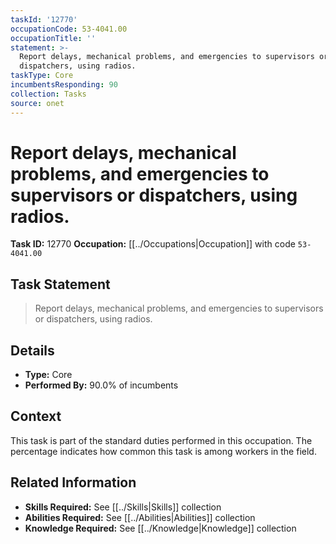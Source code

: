 ```yaml
---
taskId: '12770'
occupationCode: 53-4041.00
occupationTitle: ''
statement: >-
  Report delays, mechanical problems, and emergencies to supervisors or
  dispatchers, using radios.
taskType: Core
incumbentsResponding: 90
collection: Tasks
source: onet
---
```

# Report delays, mechanical problems, and emergencies to supervisors or dispatchers, using radios.

**Task ID:** 12770
**Occupation:** [[../Occupations|Occupation]] with code `53-4041.00`

## Task Statement

> Report delays, mechanical problems, and emergencies to supervisors or dispatchers, using radios.

## Details

- **Type:** Core
- **Performed By:** 90.0% of incumbents

## Context

This task is part of the standard duties performed in this occupation. The percentage indicates how common this task is among workers in the field.

## Related Information

- **Skills Required:** See [[../Skills|Skills]] collection
- **Abilities Required:** See [[../Abilities|Abilities]] collection
- **Knowledge Required:** See [[../Knowledge|Knowledge]] collection
